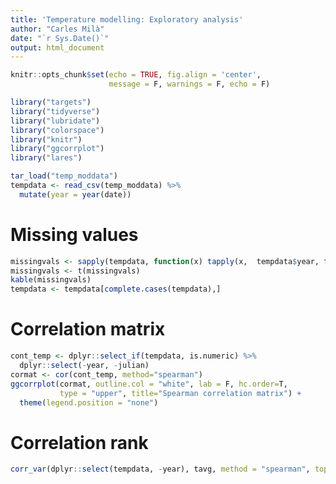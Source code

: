 ```yaml
---
title: 'Temperature modelling: Exploratory analysis'
author: "Carles Milà"
date: "`r Sys.Date()`"
output: html_document
---
```


```r
knitr::opts_chunk$set(echo = TRUE, fig.align = 'center', 
                      message = F, warnings = F, echo = F)

library("targets")
library("tidyverse")
library("lubridate")
library("colorspace")
library("knitr")
library("ggcorrplot")
library("lares")
```

```r
tar_load("temp_moddata")
tempdata <- read_csv(temp_moddata) %>%
  mutate(year = year(date))
```

# Missing values

```r
missingvals <- sapply(tempdata, function(x) tapply(x,  tempdata$year, function(y) sum(is.na(y))))
missingvals <- t(missingvals)
kable(missingvals)
tempdata <- tempdata[complete.cases(tempdata),]
```

# Correlation matrix

```r
cont_temp <- dplyr::select_if(tempdata, is.numeric) %>%
  dplyr::select(-year, -julian)
cormat <- cor(cont_temp, method="spearman")
ggcorrplot(cormat, outline.col = "white", lab = F, hc.order=T,
           type = "upper", title="Spearman correlation matrix") +
  theme(legend.position = "none")
```

# Correlation rank

```r
corr_var(dplyr::select(tempdata, -year), tavg, method = "spearman", top = 15) 
```
